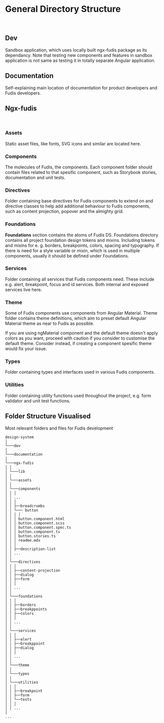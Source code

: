 
<Meta title="Documentation/Development/DS Practises/Project Structure" />

# General Directory Structure

<br />

## Dev

Sandbox application, which uses locally built ngx-fudis package as its dependancy. Note that testing new components and features in sandbox application is not same as testing it in totally separate Angular application.

## Documentation

Self-explaining main location of documentation for product developers and Fudis developers.

## Ngx-fudis

<br />

### Assets

Static asset files, like fonts, SVG icons and similar are located here.

### Components

The molecules of Fudis, the components. Each component folder should contain files related to that spesific component, such as Storybook stories, documentation and unit tests.

### Directives

Folder containing base directives for Fudis components to extend on and directive classes to help add additional behaviour to Fudis components, such as content projection, popover and the almighty grid.

### Foundations

**Foundations** section contains the atoms of Fudis DS. Foundations directory contains all project foundation design tokens and mixins. Including tokens and mixins for e. g. borders, breakpoints, colors, spacing and typography. If there is need for a style variable or mixin, which is used in multiple components, usually it should be defined under Foundations.

### Services

Folder containing all services that Fudis components need. These include e.g. alert, breakpoint, focus and id services. Both internal and exposed services live here.

### Theme

Some of Fudis components use components from Angular Material. Theme folder contains theme definitions, which aim to preset default Angular Material theme as near to Fudis as possible.

If you are using ngMaterial component and the default theme doesn't apply colors as you want, proceed with caution if you consider to customise the default theme. Consider instead, if creating a component spesific theme would fix your issue.

### Types

Folder containing types and interfaces used in various Fudis components.

### Utilities

Folder containing utility functions used throughout the project, e.g. form validator and unit test functions.

## Folder Structure Visualised

Most relevant folders and files for Fudis development

```
design-system
│
└───dev
│
└───documentation
│
└───ngx-fudis
│ │
│ └───lib
│ │
│ └───assets
│ │
│ └───components
│ │ │
│ │ ...
│ │ │
│ │ ├──breadcrumbs
│ │ └─── button
│ │ │ │
│ │ │ button.component.html
│ │ │ button.component.scss
│ │ │ button.component.spec.ts
│ │ │ button.component.ts
│ │ │ button.stories.ts
│ │ │ readme.mdx
│ │ │
│ │ ├──description-list
│ │ ...
│ │
│ └───directives
│ │ │
│ │ ├──content-projection
│ │ ├──dialog
│ │ ├──form
│ │ │
│ │ ...
│ │
│ └───foundations
│ │ │
│ │ ├──borders
│ │ ├──breakppoints
│ │ ├──colors
│ │ │
│ │ ...
│ │
│ └───services
│ │ │
│ │ ├──alert
│ │ ├──breakppoint
│ │ ├──dialog
│ │ │
│ │ ...
│ │
│ └───theme
│ │
│ └───types
│ │
│ └───utilities
│ │ │
│ │ ├──breakpoint
│ │ ├──form
│ │ └──tests
│ │ │
│ │ ...
│
...
```
